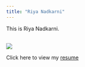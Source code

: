 ```yaml
---
title: "Riya Nadkarni"
---
```


This is Riya Nadkarni.

<br><img src="images/00002.jpg"><br>

Click here to view my [resume](about.html)





